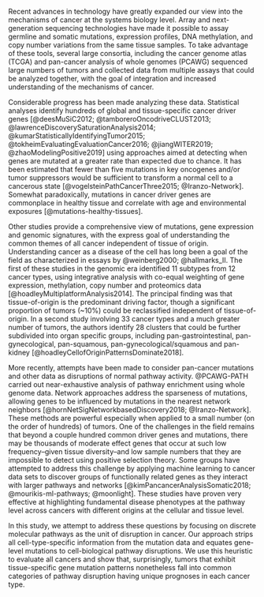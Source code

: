 Recent advances in technology have greatly expanded our view into the mechanisms
of cancer at the systems biology level. Array and next-generation sequencing
technologies have made it possible to assay germline and somatic mutations,
expression profiles, DNA methylation, and copy number variations from the same
tissue samples. To take advantage of these tools, several large consortia,
including the cancer genome atlas (TCGA) and pan-cancer analysis of whole
genomes (PCAWG) sequenced large numbers of tumors and collected data from
multiple assays that could be analyzed together, with the goal of integration
and increased understanding of the mechanisms of cancer.

Considerable progress has been made analyzing these data. Statistical analyses
identify hundreds of global and tissue-specific cancer driver genes
[@deesMuSiC2012; @tamboreroOncodriveCLUST2013;
@lawrenceDiscoverySaturationAnalysis2014;
@kumarStatisticallyIdentifyingTumor2015; @tokheimEvaluatingEvaluationCancer2016;
@jiangWITER2019; @zhaoModelingPositive2019] using approaches aimed at detecting
when genes are mutated at a greater rate than expected due to chance. It has
been estimated that fewer than five mutations in key oncogenes and/or tumor
suppressors would be sufficient to transform a normal cell to a cancerous state
[@vogelsteinPathCancerThree2015; @Iranzo-Network]. Somewhat paradoxically,
mutations in cancer driver genes are commonplace in healthy tissue and
correlate with age and environmental exposures [@mutations-healthy-tissues].

Other studies provide a comprehensive view of mutations, gene expression and
genomic signatures, with the express goal of understanding the common themes of
all cancer independent of tissue of origin. Understanding cancer as a disease of
the cell has long been a goal of the field as characterized in essays by
@weinberg2000; @hallmarks_II. The first of these studies in the genomic era
identified 11 subtypes from 12 cancer types, using integrative analysis with
co-equal weighting of gene expression, methylation, copy number and proteomics
data [@hoadleyMultiplatformAnalysis2014]. The principal finding was that
tissue-of-origin is the predominant driving factor, though a significant
proportion of tumors (~10%) could be reclassified independent of
tissue-of-origin. In a second study involving 33 cancer types and a much greater
number of tumors, the authors identify
28 clusters that could be further subdivided into organ specific groups,
including pan-gastrointestinal, pan-gynecological, pan-squamous,
pan-gynecological/squamous and pan-kidney [@hoadleyCellofOriginPatternsDominate2018].

More recently, attempts have been made to consider pan-cancer mutations and
other data as disruptions of normal pathway activity. @PCAWG-PATH carried out
near-exhaustive analysis of pathway enrichment using whole genome data. Network
approaches address the sparseness of mutations, allowing genes to be influenced
by mutations in the nearest network neighbors
[@hornNetSigNetworkbasedDiscovery2018; @Iranzo-Network]. These methods are
powerful especially when applied to a small number (on the order of hundreds) of
tumors. One of the challenges in the field remains that beyond a couple hundred
common driver genes and mutations, there may be thousands of moderate effect
genes that occur at such low frequency--given tissue diversity--and low sample
numbers that they are impossible to detect using positive selection theory. Some
groups have attempted to address this challenge by applying machine learning to
cancer data sets to discover groups of functionally related genes as they
interact with larger pathways and networks [@kimPancancerAnalysisSomatic2018;
@mourikis-ml-pathways; @moonlight]. These studies have proven very effective at
highlighting fundamental disease phenotypes at the pathway
level across cancers with different origins at the cellular and tissue
level.

In this study, we attempt to address these questions by focusing on discrete
molecular pathways as the unit of disruption in cancer. Our approach strips all
cell-type-specific information from the mutation data and equates gene-level
mutations to cell-biological pathway disruptions. We use this heuristic to
evaluate all cancers and show that, surprisingly, tumors that exhibit
tissue-specific gene mutation patterns nonetheless fall into common categories
of pathway disruption having unique prognoses in each cancer type.